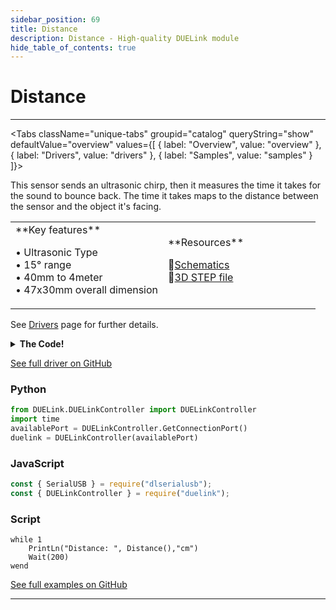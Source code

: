 ```yaml
---
sidebar_position: 69
title: Distance
description: Distance - High-quality DUELink module
hide_table_of_contents: true
---
```



# Distance

<ImageSection 
  product="sedistance-b"
  tagline="Ultrasonic Distance Sensor"
/>

---

<Tabs className="unique-tabs" groupid="catalog" queryString="show" defaultValue="overview"
  values={[
    {
        label: "Overview",
        value: "overview"
    },
    {
        label: "Drivers",
        value: "drivers"
    },
    {
        label: "Samples",
        value: "samples"
    }
]}>

<TabItem value="overview">

This sensor sends an ultrasonic chirp, then it measures the time it takes for the sound to bounce back. The time it takes maps to the distance between the sensor and the object it's facing.

<table><td width='50%'>
**Key features**

• Ultrasonic Type<br/>
• 15° range<br/>
• 40mm to 4meter<br/>
• 47x30mm overall dimension<br/>

</td><td width='50%'>
**Resources**
 
📄[Schematics](/sch/gdl-sedistance-b.pdf)<br/>
🔩[3D STEP file](/3d/gdl-sedistance-b.step)<br/>
</td></table>

</TabItem>

<TabItem value="drivers">

See [Drivers](/docs/engine/drivers) page for further details.

<details>
<summary><strong>The Code!</strong></summary>

**Distance Driver**

```text
##### Distance Driver #####

fn DVer()
    return 1.0
fend

fn Distance()
    return Dist(3, 4)
fend

####################
```

</details>

[See full driver on GitHub](https://github.com/ghi-electronics/duelink-website/tree/main/static/code/drivers)

</TabItem>

<TabItem value="samples">

### Python

```python
from DUELink.DUELinkController import DUELinkController
import time
availablePort = DUELinkController.GetConnectionPort()
duelink = DUELinkController(availablePort)
```

### JavaScript

```javascript
const { SerialUSB } = require("dlserialusb");
const { DUELinkController } = require("duelink");
```

### Script

```text
while 1
    PrintLn("Distance: ", Distance(),"cm")
    Wait(200) 
wend
```

[See full examples on GitHub](https://github.com/ghi-electronics/duelink-website/tree/main/static/code/samples)

</TabItem>

</Tabs>

---

<OrderSection
    product="DUELink Distance"
    partnumber="GDL-SEDISTANCE-B"
    price="$0.00"
/>
